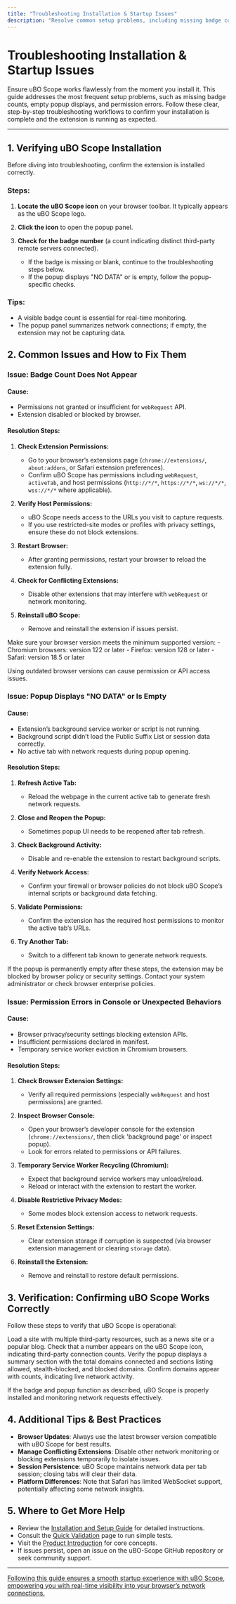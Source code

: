 ```yaml
---
title: "Troubleshooting Installation & Startup Issues"
description: "Resolve common setup problems, including missing badge counts, empty popup displays, and permission errors. This page guides users through the most frequent obstacles and provides actionable verification steps to confirm the extension runs as expected."
---
```


# Troubleshooting Installation & Startup Issues

Ensure uBO Scope works flawlessly from the moment you install it. This guide addresses the most frequent setup problems, such as missing badge counts, empty popup displays, and permission errors. Follow these clear, step-by-step troubleshooting workflows to confirm your installation is complete and the extension is running as expected.

---

## 1. Verifying uBO Scope Installation

Before diving into troubleshooting, confirm the extension is installed correctly.

### Steps:

1. **Locate the uBO Scope icon** on your browser toolbar. It typically appears as the uBO Scope logo.
2. **Click the icon** to open the popup panel.
3. **Check for the badge number** (a count indicating distinct third-party remote servers connected).

   - If the badge is missing or blank, continue to the troubleshooting steps below.
   - If the popup displays "NO DATA" or is empty, follow the popup-specific checks.

### Tips:
- A visible badge count is essential for real-time monitoring.
- The popup panel summarizes network connections; if empty, the extension may not be capturing data.


## 2. Common Issues and How to Fix Them

### Issue: Badge Count Does Not Appear

#### Cause:
- Permissions not granted or insufficient for `webRequest` API.
- Extension disabled or blocked by browser.

#### Resolution Steps:

1. **Check Extension Permissions:**

   - Go to your browser’s extensions page (`chrome://extensions/`, `about:addons`, or Safari extension preferences).
   - Confirm uBO Scope has permissions including `webRequest`, `activeTab`, and host permissions (`http://*/*`, `https://*/*`, `ws://*/*`, `wss://*/*` where applicable).

2. **Verify Host Permissions:**

   - uBO Scope needs access to the URLs you visit to capture requests.
   - If you use restricted-site modes or profiles with privacy settings, ensure these do not block extensions.

3. **Restart Browser:**

   - After granting permissions, restart your browser to reload the extension fully.

4. **Check for Conflicting Extensions:**

   - Disable other extensions that may interfere with `webRequest` or network monitoring.

5. **Reinstall uBO Scope:**

   - Remove and reinstall the extension if issues persist.

<Check>
Make sure your browser version meets the minimum supported version:
- Chromium browsers: version 122 or later
- Firefox: version 128 or later
- Safari: version 18.5 or later

Using outdated browser versions can cause permission or API access issues.
</Check>


### Issue: Popup Displays "NO DATA" or Is Empty

#### Cause:
- Extension’s background service worker or script is not running.
- Background script didn’t load the Public Suffix List or session data correctly.
- No active tab with network requests during popup opening.

#### Resolution Steps:

1. **Refresh Active Tab:**

   - Reload the webpage in the current active tab to generate fresh network requests.

2. **Close and Reopen the Popup:**

   - Sometimes popup UI needs to be reopened after tab refresh.

3. **Check Background Activity:**

   - Disable and re-enable the extension to restart background scripts.

4. **Verify Network Access:**

   - Confirm your firewall or browser policies do not block uBO Scope’s internal scripts or background data fetching.

5. **Validate Permissions:**

   - Confirm the extension has the required host permissions to monitor the active tab’s URLs.

6. **Try Another Tab:**

   - Switch to a different tab known to generate network requests.

<Warning>
If the popup is permanently empty after these steps, the extension may be blocked by browser policy or security settings.
Contact your system administrator or check browser enterprise policies.
</Warning>


### Issue: Permission Errors in Console or Unexpected Behaviors

#### Cause:
- Browser privacy/security settings blocking extension APIs.
- Insufficient permissions declared in manifest.
- Temporary service worker eviction in Chromium browsers.

#### Resolution Steps:

1. **Check Browser Extension Settings:**

   - Verify all required permissions (especially `webRequest` and host permissions) are granted.

2. **Inspect Browser Console:**

   - Open your browser’s developer console for the extension (`chrome://extensions/`, then click 'background page' or inspect popup).
   - Look for errors related to permissions or API failures.

3. **Temporary Service Worker Recycling (Chromium):**

   - Expect that background service workers may unload/reload.
   - Reload or interact with the extension to restart the worker.

4. **Disable Restrictive Privacy Modes:**

   - Some modes block extension access to network requests.

5. **Reset Extension Settings:**

   - Clear extension storage if corruption is suspected (via browser extension management or clearing `storage` data).

6. **Reinstall the Extension:**

   - Remove and reinstall to restore default permissions.


## 3. Verification: Confirming uBO Scope Works Correctly

Follow these steps to verify that uBO Scope is operational:

<Steps>
<Step title="Open a new tab and navigate to a busy website">
Load a site with multiple third-party resources, such as a news site or a popular blog.
</Step>
<Step title="Observe the toolbar icon for the badge count">
Check that a number appears on the uBO Scope icon, indicating third-party connection counts.
</Step>
<Step title="Click the uBO Scope icon to open its popup panel">
Verify the popup displays a summary section with the total domains connected and sections listing allowed, stealth-blocked, and blocked domains.
</Step>
<Step title="Examine domain entries">
Confirm domains appear with counts, indicating live network activity.
</Step>
</Steps>

<Check>If the badge and popup function as described, uBO Scope is properly installed and monitoring network requests effectively.</Check>


## 4. Additional Tips & Best Practices

- **Browser Updates**: Always use the latest browser version compatible with uBO Scope for best results.
- **Manage Conflicting Extensions**: Disable other network monitoring or blocking extensions temporarily to isolate issues.
- **Session Persistence**: uBO Scope maintains network data per tab session; closing tabs will clear their data.
- **Platform Differences**: Note that Safari has limited WebSocket support, potentially affecting some network insights.


## 5. Where to Get More Help

- Review the [Installation and Setup Guide](https://github.com/gorhill/uBO-Scope/blob/main/docs/getting-started/installation-basics/install-instructions.mdx) for detailed instructions.
- Consult the [Quick Validation](https://github.com/gorhill/uBO-Scope/blob/main/docs/getting-started/first-use-and-setup/quick-validation.mdx) page to run simple tests.
- Visit the [Product Introduction](https://github.com/gorhill/uBO-Scope/blob/main/docs/overview/getting-started-with-uboscope/product-introduction.mdx) for core concepts.
- If issues persist, open an issue on the uBO-Scope GitHub repository or seek community support.

---

<u>Following this guide ensures a smooth startup experience with uBO Scope, empowering you with real-time visibility into your browser’s network connections.</u>
